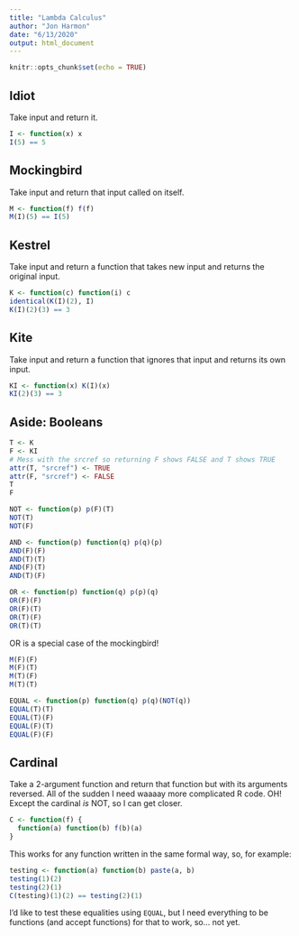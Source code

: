 ```yaml
---
title: "Lambda Calculus"
author: "Jon Harmon"
date: "6/13/2020"
output: html_document
---
```


```r
knitr::opts_chunk$set(echo = TRUE)
```

## Idiot

Take input and return it.

```r
I <- function(x) x
I(5) == 5
```

## Mockingbird

Take input and return that input called on itself.

```r
M <- function(f) f(f)
M(I)(5) == I(5)
```

## Kestrel

Take input and return a function that takes new input and returns the original input.

```r
K <- function(c) function(i) c
identical(K(I)(2), I)
K(I)(2)(3) == 3
```

## Kite

Take input and return a function that ignores that input and returns its own input.

```r
KI <- function(x) K(I)(x)
KI(2)(3) == 3
```

## Aside: Booleans

```r
T <- K
F <- KI
# Mess with the srcref so returning F shows FALSE and T shows TRUE
attr(T, "srcref") <- TRUE
attr(F, "srcref") <- FALSE
T
F
```

```r
NOT <- function(p) p(F)(T)
NOT(T)
NOT(F)
```

```r
AND <- function(p) function(q) p(q)(p)
AND(F)(F)
AND(T)(T)
AND(F)(T)
AND(T)(F)
```

```r
OR <- function(p) function(q) p(p)(q)
OR(F)(F)
OR(F)(T)
OR(T)(F)
OR(T)(T)
```

OR is a special case of the mockingbird!
```r
M(F)(F)
M(F)(T)
M(T)(F)
M(T)(T)
```

```r
EQUAL <- function(p) function(q) p(q)(NOT(q))
EQUAL(T)(T)
EQUAL(T)(F)
EQUAL(F)(T)
EQUAL(F)(F)
```

## Cardinal

Take a 2-argument function and return that function but with its arguments reversed.
All of the sudden I need waaaay more complicated R code.
OH! Except the cardinal *is* NOT, so I can get closer.

```r
C <- function(f) {
  function(a) function(b) f(b)(a)
}
```

This works for any function written in the same formal way, so, for example:

```r
testing <- function(a) function(b) paste(a, b)
testing(1)(2)
testing(2)(1)
C(testing)(1)(2) == testing(2)(1)
```

I'd like to test these equalities using `EQUAL`, but I need everything to be functions (and accept functions) for that to work, so... not yet.
